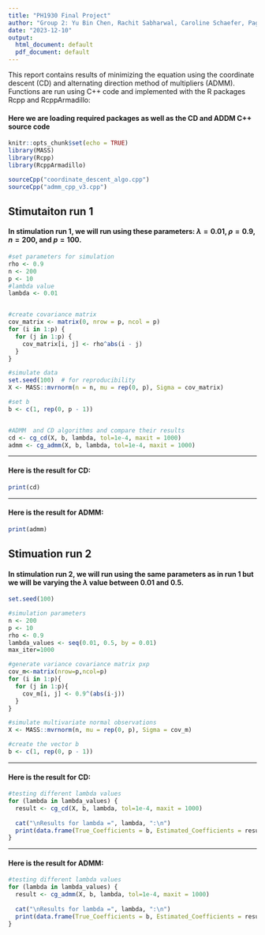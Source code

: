 ```yaml
---
title: "PH1930 Final Project"
author: "Group 2: Yu Bin Chen, Rachit Sabharwal, Caroline Schaefer, Pagna Sok"
date: "2023-12-10"
output:
  html_document: default
  pdf_document: default
---
```


This report contains results of minimizing the equation using the coordinate descent (CD) and alternating direction method of multipliers (ADMM). Functions are run using C++ code and implemented with the R packages Rcpp and RcppArmadillo: 

\begin{align*}
\frac{1}{2}u^TAu-ub^T+\lambda ||u||_1\\
\end{align*}  



#### Here we are loading required packages as well as the CD and ADDM C++ source code
```r
knitr::opts_chunk$set(echo = TRUE)
library(MASS)
library(Rcpp)
library(RcppArmadillo)

sourceCpp("coordinate_descent_algo.cpp")
sourceCpp("admm_cpp_v3.cpp")
```



## Stimutaiton run 1

#### In stimulation run 1, we will run using these parameters: $\lambda = 0.01$, $\rho = 0.9$, $n = 200$, and $p = 100$.

```r
#set parameters for simulation
rho <- 0.9
n <- 200
p <- 10
#lambda value
lambda <- 0.01


#create covariance matrix
cov_matrix <- matrix(0, nrow = p, ncol = p)
for (i in 1:p) {
  for (j in 1:p) {
    cov_matrix[i, j] <- rho^abs(i - j)
  }
}

#simulate data
set.seed(100)  # for reproducibility
X <- MASS::mvrnorm(n = n, mu = rep(0, p), Sigma = cov_matrix)

#set b
b <- c(1, rep(0, p - 1))


#ADMM  and CD algorithms and compare their results
cd <- cg_cd(X, b, lambda, tol=1e-4, maxit = 1000)
admm <- cg_admm(X, b, lambda, tol=1e-4, maxit = 1000)
```

***
#### Here is the result for CD:

```r
print(cd)
```
***
#### Here is the result for ADMM:
```r
print(admm)
```


## Stimuation run 2

#### In stimulation run 2, we will run using the same parameters as in run 1 but we will be varying the $\lambda$ value between 0.01 and 0.5.
```r
set.seed(100)

#simulation parameters
n <- 200
p <- 10
rho <- 0.9
lambda_values <- seq(0.01, 0.5, by = 0.01)
max_iter=1000

#generate variance covariance matrix pxp
cov_m<-matrix(nrow=p,ncol=p) 
for (i in 1:p){
  for (j in 1:p){
    cov_m[i, j] <- 0.9^(abs(i-j))
  }
}

#simulate multivariate normal observations
X <- MASS::mvrnorm(n, mu = rep(0, p), Sigma = cov_m)

#create the vector b
b <- c(1, rep(0, p - 1))
```


***
#### Here is the result for CD:

```r
#testing different lambda values
for (lambda in lambda_values) {
  result <- cg_cd(X, b, lambda, tol=1e-4, maxit = 1000)
  
  cat("\nResults for lambda =", lambda, ":\n")
  print(data.frame(True_Coefficients = b, Estimated_Coefficients = result))
}
```

***
#### Here is the result for ADMM:
```r
#testing different lambda values
for (lambda in lambda_values) {
  result <- cg_admm(X, b, lambda, tol=1e-4, maxit = 1000)
  
  cat("\nResults for lambda =", lambda, ":\n")
  print(data.frame(True_Coefficients = b, Estimated_Coefficients = result))
}
```

